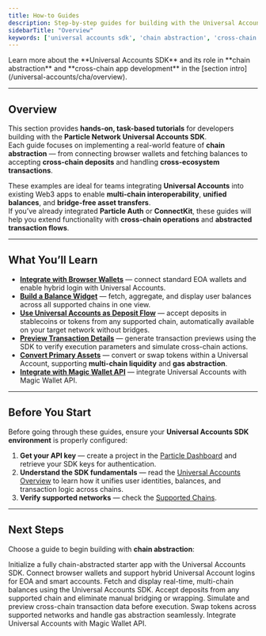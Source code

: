 ```yaml
---
title: How-to Guides
description: Step-by-step guides for building with the Universal Accounts SDK.
sidebarTitle: "Overview"
keywords: ['universal accounts sdk', 'chain abstraction', 'cross-chain deposits', 'multi-chain balances', 'gas abstraction', 'particle network', 'sdk setup', 'unified balance', 'one balabce', 'auto bridge']
---
```


<Note>
  Learn more about the **Universal Accounts SDK** and its role in **chain abstraction** and **cross-chain app development** in the [section intro](/universal-accounts/cha/overview).
</Note>

---

## Overview

This section provides **hands-on, task-based tutorials** for developers building with the **Particle Network Universal Accounts SDK**.  
Each guide focuses on implementing a real-world feature of **chain abstraction** — from connecting browser wallets and fetching balances to accepting **cross-chain deposits** and handling **cross-ecosystem transactions**.

These examples are ideal for teams integrating **Universal Accounts** into existing Web3 apps to enable **multi-chain interoperability**, **unified balances**, and **bridge-free asset transfers**.  
If you’ve already integrated **Particle Auth** or **ConnectKit**, these guides will help you extend functionality with **cross-chain operations** and **abstracted transaction flows**.

---

## What You’ll Learn

- **[Integrate with Browser Wallets](/universal-accounts/cha/how-to/provider)** — connect standard EOA wallets and enable hybrid login with Universal Accounts.  
- **[Build a Balance Widget](/universal-accounts/cha/how-to/balances)** — fetch, aggregate, and display user balances across all supported chains in one view.  
- **[Use Universal Accounts as Deposit Flow](/universal-accounts/cha/how-to/deposit-flow)** — accept deposits in stablecoins or tokens from any supported chain, automatically available on your target network without bridges.  
- **[Preview Transaction Details](/universal-accounts/cha/how-to/tx-preview)** — generate transaction previews using the SDK to verify execution parameters and simulate cross-chain actions.  
- **[Convert Primary Assets](/universal-accounts/cha/how-to/conversions)** — convert or swap tokens within a Universal Account, supporting **multi-chain liquidity** and **gas abstraction**.
- **[Integrate with Magic Wallet API](/universal-accounts/cha/how-to/magic-ua)** — integrate Universal Accounts with Magic Wallet API.

---

## Before You Start

Before going through these guides, ensure your **Universal Accounts SDK environment** is properly configured:

1. **Get your API key** — create a project in the [Particle Dashboard](https://dashboard.particle.network/) and retrieve your SDK keys for authentication.  
2. **Understand the SDK fundamentals** — read the [Universal Accounts Overview](/universal-accounts/cha/overview) to learn how it unifies user identities, balances, and transaction logic across chains.  
3. **Verify supported networks** — check the [Supported Chains](/universal-accounts/cha/chains).


---

## Next Steps

Choose a guide to begin building with **chain abstraction**:

<CardGroup cols={3}>
  <Card title="Quick Start Guide" icon="rocket" href="/universal-accounts/cha/web-quickstart">
    Initialize a fully chain-abstracted starter app with the Universal Accounts SDK.
  </Card>
  <Card title="Integrate with Browser Wallets" href="/universal-accounts/cha/how-to/integrate-browser-wallets" icon="computer">
    Connect browser wallets and support hybrid Universal Account logins for EOA and smart accounts.
  </Card>
  <Card title="Build a Balance Widget" href="/universal-accounts/cha/how-to/build-balance-widget" icon="wallet">
    Fetch and display real-time, multi-chain balances using the Universal Accounts SDK.
  </Card>
  <Card title="Use Universal Accounts as Deposit Flow" href="/universal-accounts/cha/how-to/deposit-flow" icon="coin">
    Accept deposits from any supported chain and eliminate manual bridging or wrapping.
  </Card>
  <Card title="Preview Transaction Details" href="/universal-accounts/cha/how-to/preview-transaction" icon="file">
    Simulate and preview cross-chain transaction data before execution.
  </Card>
  <Card title="Convert Primary Assets" href="/universal-accounts/cha/how-to/convert-assets" icon="repeat">
    Swap tokens across supported networks and handle gas abstraction seamlessly.
  </Card>
  <Card title="Integrate with Magic Wallet API" href="/universal-accounts/cha/how-to/magic-ua" icon="wand-magic-sparkles">
    Integrate Universal Accounts with Magic Wallet API.
  </Card>
</CardGroup>
